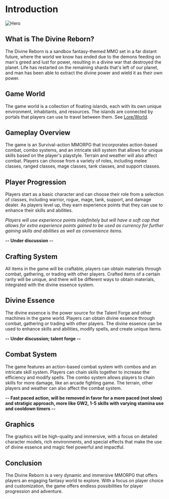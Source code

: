# Introduction

![Hero](./../public/images/intro_artwork.png)

## What is The Divine Reborn?

The Divine Reborn is a sandbox fantasy-themed MMO set in a far distant future, where the world we know has ended due to the demons feeding on man's greed and lust for power, resulting in a divine war that destroyed the planet. Life has restarted on the remaining shards that's left of our planet, and man has been able to extract the divine power and wield it as their own power.

## Game World

The game world is a collection of floating islands, each with its own unique environment, inhabitants, and resources. The islands are connected by portals that players can use to travel between them. See [Lore/World](/lore/world).

## Gameplay Overview

The game is an Survival-action MMORPG that incorporates action-based combat, combo systems, and an intricate skill system that allows for unique skills based on the player's playstyle. Terrain and weather will also affect combat. Players can choose from a variety of roles, including melee classes, ranged classes, mage classes, tank classes, and support classes. 

## Player Progression

Players start as a basic character and can choose their role from a selection of classes, including warrior, rogue, mage, tank, support, and damage dealer. As players level up, they earn experience points that they can use to enhance their skills and abilities. 

*Players will use experience points indefinitely but will have a soft cap that allows for extra experience points gained to be used as currency for further gaining skills and abilities as well as convenience items.*  

**-- Under discussion --**

## Crafting System

All items in the game will be craftable, players can obtain materials through combat, gathering, or trading with other players. Crafted items of a certain rarity will be unique, and there will be different ways to obtain materials, integrated with the divine essence system. 

## Divine Essence

The divine essence is the power source for the Talent Forge and other machines in the game world. Players can obtain divine essence through combat, gathering or trading with other players. The divine essence can be used to enhance skills and abilities, modify spells, and create unique items. 

**-- Under discussion; talent forge --**

## Combat System

The game features an action-based combat system with combos and an intricate skill system. Players can chain skills together to increase the efficiency and modify spells. The combo system allows players to chain skills for more damage, like an arcade fighting game. The terrain, other players and weather can also affect the combat system. 

**-- Fast paced action, will be removed in favor for a more paced (not slow) and stratigic approach, more like GW2, 1-5 skills with varying stamina use and cooldown timers --**

## Graphics

The graphics will be high-quality and immersive, with a focus on detailed character models, rich environments, and special effects that make the use of divine essence and magic feel powerful and impactful. 

## Conclusion

The Divine Reborn is a very dynamic and immersive MMORPG that offers players an engaging fantasy world to explore. With a focus on player choice and customization, the game offers endless possibilities for player progression and adventure. 


<Disclaimer />